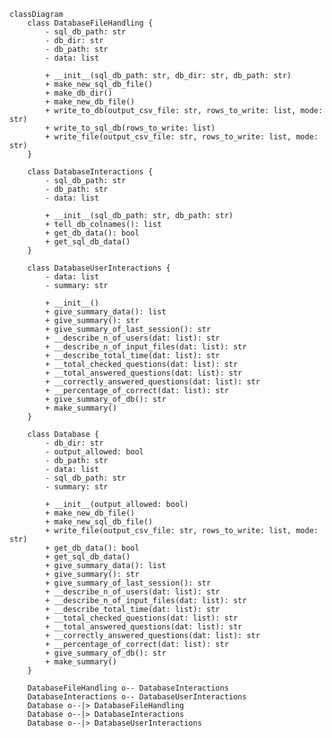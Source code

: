```mermaid
classDiagram
    class DatabaseFileHandling {
        - sql_db_path: str
        - db_dir: str
        - db_path: str
        - data: list

        + __init__(sql_db_path: str, db_dir: str, db_path: str)
        + make_new_sql_db_file()
        + make_db_dir()
        + make_new_db_file()
        + write_to_db(output_csv_file: str, rows_to_write: list, mode: str)
        + write_to_sql_db(rows_to_write: list)
        + write_file(output_csv_file: str, rows_to_write: list, mode: str)
    }

    class DatabaseInteractions {
        - sql_db_path: str
        - db_path: str
        - data: list

        + __init__(sql_db_path: str, db_path: str)
        + tell_db_colnames(): list
        + get_db_data(): bool
        + get_sql_db_data()
    }

    class DatabaseUserInteractions {
        - data: list
        - summary: str

        + __init__()
        + give_summary_data(): list
        + give_summary(): str
        + give_summary_of_last_session(): str
        + __describe_n_of_users(dat: list): str
        + __describe_n_of_input_files(dat: list): str
        + __describe_total_time(dat: list): str
        + __total_checked_questions(dat: list): str
        + __total_answered_questions(dat: list): str
        + __correctly_answered_questions(dat: list): str
        + __percentage_of_correct(dat: list): str
        + give_summary_of_db(): str
        + make_summary()
    }

    class Database {
        - db_dir: str
        - output_allowed: bool
        - db_path: str
        - data: list
        - sql_db_path: str
        - summary: str

        + __init__(output_allowed: bool)
        + make_new_db_file()
        + make_new_sql_db_file()
        + write_file(output_csv_file: str, rows_to_write: list, mode: str)
        + get_db_data(): bool
        + get_sql_db_data()
        + give_summary_data(): list
        + give_summary(): str
        + give_summary_of_last_session(): str
        + __describe_n_of_users(dat: list): str
        + __describe_n_of_input_files(dat: list): str
        + __describe_total_time(dat: list): str
        + __total_checked_questions(dat: list): str
        + __total_answered_questions(dat: list): str
        + __correctly_answered_questions(dat: list): str
        + __percentage_of_correct(dat: list): str
        + give_summary_of_db(): str
        + make_summary()
    }

    DatabaseFileHandling o-- DatabaseInteractions
    DatabaseInteractions o-- DatabaseUserInteractions
    Database o--|> DatabaseFileHandling
    Database o--|> DatabaseInteractions
    Database o--|> DatabaseUserInteractions

```

